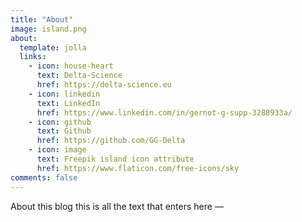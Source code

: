 ```yaml
---
title: "About"
image: island.png
about:
  template: jolla
  links:
    - icon: house-heart
      text: Delta-Science
      href: https://delta-science.eu
    - icon: linkedin
      text: LinkedIn
      href: https://www.linkedin.com/in/gernot-g-supp-3288933a/
    - icon: github
      text: Github
      href: https://github.com/GG-Delta
    - icon: image
      text: Freepik island icon attribute
      href: https://www.flaticon.com/free-icons/sky
comments: false
---
```


About this blog this is all the text that enters here ---
